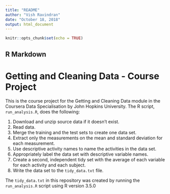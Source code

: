 ---
title: "README"
author: "Vish Ravindran"
date: "October 18, 2018"
output: html_document
---

```{r setup, include=FALSE}
knitr::opts_chunk$set(echo = TRUE)
```

## R Markdown

# Getting and Cleaning Data - Course Project

This is the course project for the Getting and Cleaning Data module in the Coursera Data Specialisation by John Hopkins University.
The R script, `run_analysis.R`, does the following:

1. Download and unzip source data if it doesn't exist.
2. Read data.
3. Merge the training and the test sets to create one data set.
4. Extract only the measurements on the mean and standard deviation for each measurement.
5. Use descriptive activity names to name the activities in the data set.
6. Appropriately label the data set with descriptive variable names.
7. Create a second, independent tidy set with the average of each variable for each activity and each subject.
8. Write the data set to the `tidy_data.txt` file.

The `tidy_data.txt` in this repository was created by running the `run_analysis.R` script using R version 3.5.0
